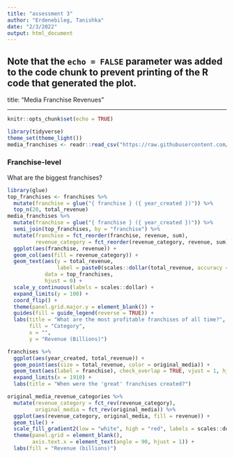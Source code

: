 ---
title: "assessment 3"
author: "Erdenebileg, Tanishka"
date: "2/3/2022"
output: html_document
---


Note that the `echo = FALSE` parameter was added to the code chunk to prevent printing of the R code that generated the plot.
---
title: "Media Franchise Revenues"

---

```{r setup, include=FALSE}
knitr::opts_chunk$set(echo = TRUE)
```

```{r}
library(tidyverse)
theme_set(theme_light())
media_franchises <- readr::read_csv("https://raw.githubusercontent.com/rfordatascience/tidytuesday/master/data/2019/2019-07-02/media_franchises.csv")
```



### Franchise-level

What are the biggest franchises?

```{r}
library(glue)
top_franchises <- franchises %>%
  mutate(franchise = glue("{ franchise } ({ year_created })")) %>%
  top_n(20, total_revenue)
media_franchises %>%
  mutate(franchise = glue("{ franchise } ({ year_created })")) %>%
  semi_join(top_franchises, by = "franchise") %>%
  mutate(franchise = fct_reorder(franchise, revenue, sum),
         revenue_category = fct_reorder(revenue_category, revenue, sum)) %>%
  ggplot(aes(franchise, revenue)) +
  geom_col(aes(fill = revenue_category)) +
  geom_text(aes(y = total_revenue,
                label = paste0(scales::dollar(total_revenue, accuracy = 1), "B")),
            data = top_franchises,
            hjust = 0) +
  scale_y_continuous(labels = scales::dollar) +
  expand_limits(y = 100) +
  coord_flip() +
  theme(panel.grid.major.y = element_blank()) +
  guides(fill = guide_legend(reverse = TRUE)) +
  labs(title = "What are the most profitable franchises of all time?",
       fill = "Category",
       x = "",
       y = "Revenue (Billions)")
```



```{r}
franchises %>%
  ggplot(aes(year_created, total_revenue)) +
  geom_point(aes(size = total_revenue, color = original_media)) +
  geom_text(aes(label = franchise), check_overlap = TRUE, vjust = 1, hjust = 1) +
  expand_limits(x = 1910) +
  labs(title = "When were the 'great' franchises created?")
```



```{r}
original_media_revenue_categories %>%
  mutate(revenue_category = fct_rev(revenue_category),
         original_media = fct_rev(original_media)) %>%
  ggplot(aes(revenue_category, original_media, fill = revenue)) +
  geom_tile() +
  scale_fill_gradient2(low = "white", high = "red", labels = scales::dollar) +
  theme(panel.grid = element_blank(),
        axis.text.x = element_text(angle = 90, hjust = 1)) +
  labs(fill = "Revenue (billions)")
```

